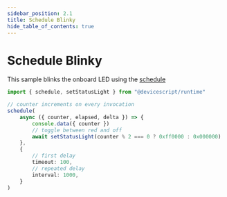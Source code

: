 ```yaml
---
sidebar_position: 2.1
title: Schedule Blinky
hide_table_of_contents: true
---
```


# Schedule Blinky

This sample blinks the onboard LED using the [schedule](/api/runtime/schedule)

```ts
import { schedule, setStatusLight } from "@devicescript/runtime"

// counter increments on every invocation
schedule(
    async ({ counter, elapsed, delta }) => {
        console.data({ counter })
        // toggle between red and off
        await setStatusLight(counter % 2 === 0 ? 0xff0000 : 0x000000)
    },
    {
        // first delay
        timeout: 100,
        // repeated delay
        interval: 1000,
    }
)
```
